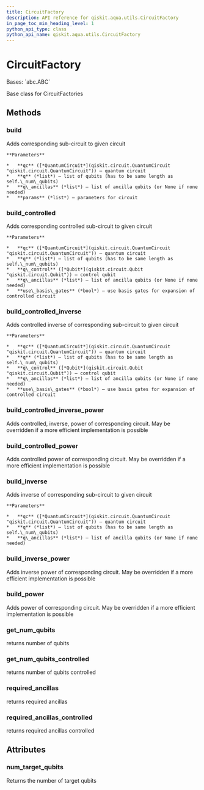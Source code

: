 ```yaml
---
title: CircuitFactory
description: API reference for qiskit.aqua.utils.CircuitFactory
in_page_toc_min_heading_level: 1
python_api_type: class
python_api_name: qiskit.aqua.utils.CircuitFactory
---
```


# CircuitFactory

<Class id="qiskit.aqua.utils.CircuitFactory" isDedicatedPage={true} github="https://github.com/qiskit-community/qiskit-aqua/tree/stable/0.9/qiskit/aqua/utils/circuit_factory.py" signature="CircuitFactory(num_target_qubits)">
  Bases: `abc.ABC`

  Base class for CircuitFactories

  ## Methods

  ### build

  <Function id="qiskit.aqua.utils.CircuitFactory.build" name="build" signature="abstract CircuitFactory.build(qc, q, q_ancillas=None, params=None)">
    Adds corresponding sub-circuit to given circuit

    **Parameters**

    *   **qc** ([*QuantumCircuit*](qiskit.circuit.QuantumCircuit "qiskit.circuit.QuantumCircuit")) – quantum circuit
    *   **q** (*list*) – list of qubits (has to be same length as self.\_num\_qubits)
    *   **q\_ancillas** (*list*) – list of ancilla qubits (or None if none needed)
    *   **params** (*list*) – parameters for circuit
  </Function>

  ### build\_controlled

  <Function id="qiskit.aqua.utils.CircuitFactory.build_controlled" name="build_controlled" signature="CircuitFactory.build_controlled(qc, q, q_control, q_ancillas=None, use_basis_gates=True)">
    Adds corresponding controlled sub-circuit to given circuit

    **Parameters**

    *   **qc** ([*QuantumCircuit*](qiskit.circuit.QuantumCircuit "qiskit.circuit.QuantumCircuit")) – quantum circuit
    *   **q** (*list*) – list of qubits (has to be same length as self.\_num\_qubits)
    *   **q\_control** ([*Qubit*](qiskit.circuit.Qubit "qiskit.circuit.Qubit")) – control qubit
    *   **q\_ancillas** (*list*) – list of ancilla qubits (or None if none needed)
    *   **use\_basis\_gates** (*bool*) – use basis gates for expansion of controlled circuit
  </Function>

  ### build\_controlled\_inverse

  <Function id="qiskit.aqua.utils.CircuitFactory.build_controlled_inverse" name="build_controlled_inverse" signature="CircuitFactory.build_controlled_inverse(qc, q, q_control, q_ancillas=None, use_basis_gates=True)">
    Adds controlled inverse of corresponding sub-circuit to given circuit

    **Parameters**

    *   **qc** ([*QuantumCircuit*](qiskit.circuit.QuantumCircuit "qiskit.circuit.QuantumCircuit")) – quantum circuit
    *   **q** (*list*) – list of qubits (has to be same length as self.\_num\_qubits)
    *   **q\_control** ([*Qubit*](qiskit.circuit.Qubit "qiskit.circuit.Qubit")) – control qubit
    *   **q\_ancillas** (*list*) – list of ancilla qubits (or None if none needed)
    *   **use\_basis\_gates** (*bool*) – use basis gates for expansion of controlled circuit
  </Function>

  ### build\_controlled\_inverse\_power

  <Function id="qiskit.aqua.utils.CircuitFactory.build_controlled_inverse_power" name="build_controlled_inverse_power" signature="CircuitFactory.build_controlled_inverse_power(qc, q, q_control, power, q_ancillas=None, use_basis_gates=True)">
    Adds controlled, inverse, power of corresponding circuit. May be overridden if a more efficient implementation is possible
  </Function>

  ### build\_controlled\_power

  <Function id="qiskit.aqua.utils.CircuitFactory.build_controlled_power" name="build_controlled_power" signature="CircuitFactory.build_controlled_power(qc, q, q_control, power, q_ancillas=None, use_basis_gates=True)">
    Adds controlled power of corresponding circuit. May be overridden if a more efficient implementation is possible
  </Function>

  ### build\_inverse

  <Function id="qiskit.aqua.utils.CircuitFactory.build_inverse" name="build_inverse" signature="CircuitFactory.build_inverse(qc, q, q_ancillas=None)">
    Adds inverse of corresponding sub-circuit to given circuit

    **Parameters**

    *   **qc** ([*QuantumCircuit*](qiskit.circuit.QuantumCircuit "qiskit.circuit.QuantumCircuit")) – quantum circuit
    *   **q** (*list*) – list of qubits (has to be same length as self.\_num\_qubits)
    *   **q\_ancillas** (*list*) – list of ancilla qubits (or None if none needed)
  </Function>

  ### build\_inverse\_power

  <Function id="qiskit.aqua.utils.CircuitFactory.build_inverse_power" name="build_inverse_power" signature="CircuitFactory.build_inverse_power(qc, q, power, q_ancillas=None)">
    Adds inverse power of corresponding circuit. May be overridden if a more efficient implementation is possible
  </Function>

  ### build\_power

  <Function id="qiskit.aqua.utils.CircuitFactory.build_power" name="build_power" signature="CircuitFactory.build_power(qc, q, power, q_ancillas=None)">
    Adds power of corresponding circuit. May be overridden if a more efficient implementation is possible
  </Function>

  ### get\_num\_qubits

  <Function id="qiskit.aqua.utils.CircuitFactory.get_num_qubits" name="get_num_qubits" signature="CircuitFactory.get_num_qubits()">
    returns number of qubits
  </Function>

  ### get\_num\_qubits\_controlled

  <Function id="qiskit.aqua.utils.CircuitFactory.get_num_qubits_controlled" name="get_num_qubits_controlled" signature="CircuitFactory.get_num_qubits_controlled()">
    returns number of qubits controlled
  </Function>

  ### required\_ancillas

  <Function id="qiskit.aqua.utils.CircuitFactory.required_ancillas" name="required_ancillas" signature="CircuitFactory.required_ancillas()">
    returns required ancillas
  </Function>

  ### required\_ancillas\_controlled

  <Function id="qiskit.aqua.utils.CircuitFactory.required_ancillas_controlled" name="required_ancillas_controlled" signature="CircuitFactory.required_ancillas_controlled()">
    returns required ancillas controlled
  </Function>

  ## Attributes

  ### num\_target\_qubits

  <Attribute id="qiskit.aqua.utils.CircuitFactory.num_target_qubits" name="num_target_qubits">
    Returns the number of target qubits
  </Attribute>
</Class>

